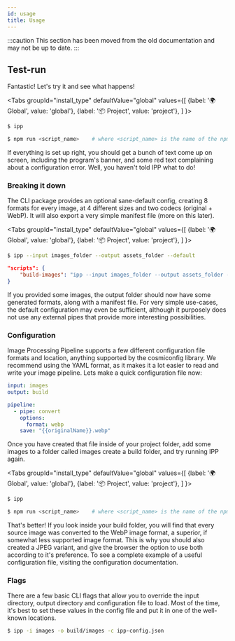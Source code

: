 ```yaml
---
id: usage
title: Usage
---
```


:::caution
This section has been moved from the old documentation and may not be up to date.
:::


## Test-run

Fantastic! Let's try it and see what happens!

<Tabs
  groupId="install_type"
  defaultValue="global"
  values={[
    {label: '🌍 Global', value: 'global'},
    {label: '📦 Project', value: 'project'},
  ]
}>
<TabItem value="global">

```bash
$ ipp
```

</TabItem>
<TabItem value="project">

```bash
$ npm run <script_name>    # where <script_name> is the name of the npm script
```

</TabItem>
</Tabs>

If everything is set up right, you should get a bunch of text come up on screen, including the program's banner, and some red text complaining about a configuration error. Well, you haven't told IPP what to do!

### Breaking it down

The CLI package provides an optional sane-default config, creating 8 formats for every image, at 4 different sizes and two codecs (original + WebP). It will also export a very simple manifest file (more on this later).

<Tabs
  groupId="install_type"
  defaultValue="global"
  values={[
    {label: '🌍 Global', value: 'global'},
    {label: '📦 Project', value: 'project'},
  ]
}>
<TabItem value="global">

```bash
$ ipp --input images_folder --output assets_folder --default
```

</TabItem>
<TabItem value="project">

```json title="package.json"
"scripts": {
    "build-images": "ipp --input images_folder --output assets_folder --default"
}
```

</TabItem>
</Tabs>

If you provided some images, the output folder should now have some generated formats, along with a manifest file. For very simple use-cases, the default configuration may even be sufficient, although it purposely does not use any external pipes that provide more interesting possibilities.

### Configuration

Image Processing Pipeline supports a few different configuration file formats and location, anything supported by the cosmiconfig library. We recommend using the YAML format, as it makes it a lot easier to read and write your image pipeline. Lets make a quick configuration file now:

```yaml title=".ipprc.yml"
input: images
output: build

pipeline:
  - pipe: convert
    options:
      format: webp
    save: "{{originalName}}.webp"
```

Once you have created that file inside of your project folder, add some images to a folder called images create a build folder, and try running IPP again.

<Tabs
  groupId="install_type"
  defaultValue="global"
  values={[
    {label: '🌍 Global', value: 'global'},
    {label: '📦 Project', value: 'project'},
  ]
}>
<TabItem value="global">

```bash
$ ipp
```

</TabItem>
<TabItem value="project">

```bash
$ npm run <script_name>    # where <script_name> is the name of the npm script
```

</TabItem>
</Tabs>

That's better! If you look inside your build folder, you will find that every source image was converted to the WebP image format, a superior, if somewhat less supported image format. This is why you should also created a JPEG variant, and give the browser the option to use both according to it's preference.
To see a complete example of a useful configuration file, visiting the configuration documentation.

### Flags

There are a few basic CLI flags that allow you to override the input directory, output directory and configuration file to load. Most of the time, it's best to set these values in the config file and put it in one of the well-known locations.

```bash
$ ipp -i images -o build/images -c ipp-config.json
```
